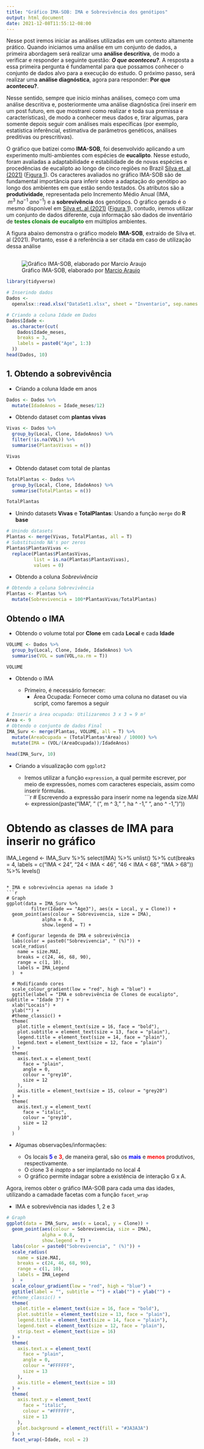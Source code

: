 ```yaml
---
title: "Gráfico IMA-SOB: IMA e Sobrevivência dos genótipos"
output: html_document
date: 2021-12-08T11:55:12-08:00
---
```


Nesse post iremos iniciar as análises utilizadas em um contexto altamente prático. Quando iniciamos uma análise em um conjunto de dados, a primeira abordagem será realizar uma **análise descritiva**, de modo a verificar e responder a seguinte questão: ***O que aconteceu?***. A resposta a essa primeira pergunta é fundamental para que possamos conhecer o conjunto de dados alvo para a execução do estudo. O próximo passo, será realizar uma **análise diagnóstica**, agora para responder: **Por que aconteceu?**.

Nesse sentido, sempre que inicio minhas análises, começo com uma análise descritiva e, posteriormente uma análise diagnóstica (irei inserir em um post futuro, em que mostrarei como realizar e toda sua premissa e características), de modo a conhecer meus dados e, tirar algumas, para somente depois seguir com análises mais específicas (por exemplo, estatística inferêncial, estimativa de parâmetros genéticos, análises preditivas ou prescritivas).

O gráfico que batizei como **IMA-SOB**, foi desenvolvido aplicando a um experimento multi-ambientes com espécies de **eucalipto**. Nesse estudo, foram avaliadas a adaptabilidade e estabilidade de de novas espécies e procedências de eucalipto ao longo de cinco regiões no Brazil [Silva et. al (2021)](https://link.springer.com/article/10.1007%2Fs11056-021-09886-7) ([Figura 1](#Fig.1)). Os caracteres avaliados no gráfico IMA-SOB são de fundamental importância para inferir sobre a adaptação do genótipo ao longo dos ambientes em que estão sendo testados. Os atributos são a **produtividade**, representada pelo Incremento Médio Anual (IMA, $\ m^3\ ha^{-1}\ ano^{-1}$) e a **sobrevivência** dos genótipos. O gráfico gerado é o mesmo disponível em [Silva et. al (2021)](https://link.springer.com/article/10.1007%2Fs11056-021-09886-7) ([Figura 1](#Fig.1)), contudo, iremos utilizar um conjunto de dados diferente, cuja informação são dados de inventário de [**testes clonais de eucalipto**]{style="color: green"} em múltiplos ambientes.\

A figura abaixo demonstra o gráfico modelo **IMA-SOB**, extraído de Silva et. al (2021). Portanto, esse é a referência a ser citada em caso de utilização dessa análise\

## {#Fig.1}  

![Gráfico IMA-SOB, elaborado por [Marcio Araujo](http://lattes.cnpq.br/0015960014138408)](/english/post/IMA_SOB_v1_files/Fig1.b.tiff)


```r
library(tidyverse)
```


```r
# Inserindo dados
Dados <-
  openxlsx::read.xlsx("DataSet1.xlsx", sheet = "Inventario", sep.names = "_")

# Criando a coluna Idade em Dados
Dados$Idade <-
  as.character(cut(
    Dados$Idade_meses,
    breaks = 3,
    labels = paste0("Age", 1:3)
  ))
head(Dados, 10)
```

## 1. Obtendo a sobrevivência

* Criando a coluna Idade em anos
```r
Dados <- Dados %>%
  mutate(IdadeAnos = Idade_meses/12)
```

* Obtendo dataset com **plantas vivas**\
```r
Vivas <- Dados %>%
  group_by(Local, Clone, IdadeAnos) %>%
  filter(!is.na(VOL)) %>%
  summarise(PlantasVivas = n())

Vivas
```

* Obtendo dataset com total de plantas
```r
TotalPlantas <- Dados %>%
  group_by(Local, Clone, IdadeAnos) %>%
  summarise(TotalPlantas = n())

TotalPlantas

```

* Unindo datasets **Vivas** e **TotalPlantas**: Usando a função `merge` do **R base**\
```r
# Unindo datasets
Plantas <- merge(Vivas, TotalPlantas, all = T)
# Substituindo NA's por zeros
Plantas$PlantasVivas <-
  replace(Plantas$PlantasVivas,
          list = is.na(Plantas$PlantasVivas),
          values = 0)
```

* Obtendo a coluna *Sobrevivência*  
```r
# Obtendo a coluna Sobrevivência
Plantas <- Plantas %>%
  mutate(Sobrevivencia = 100*PlantasVivas/TotalPlantas)
```

## Obtendo o IMA

* Obtendo o volume total por **Clone** em cada **Local** e cada **Idade**\

```r
VOLUME <- Dados %>%
  group_by(Local, Clone, Idade, IdadeAnos) %>%
  summarise(VOL = sum(VOL,na.rm = T))

VOLUME
```

* Obtendo o IMA

  *  Primeiro, é necessário fornecer:
      *  Área Ocupada: Fornecer como uma coluna no dataset ou via script, como faremos a seguir
      
```r
# Inserir a área ocupada: Utilizaremos 3 x 3 = 9 m²
Area <- 9
# Obtendo o conjunto de dados Final
IMA_Surv <- merge(Plantas, VOLUME, all = T) %>%
  mutate(AreaOcupada = (TotalPlantas*Area) / 10000) %>%
  mutate(IMA = (VOL/(AreaOcupada))/IdadeAnos)

head(IMA_Surv, 10)

```

* Criando a visualização com `ggplot2`

  *  Iremos utilizar a função `expression`, a qual permite escrever, por meio de expressões, nomes com caracteres especiais, assim como inserir fórmulas.\
```r
# Escrevendo a expressão para inserir nome na legenda
size.MAI <-
  expression(paste("IMA", " (", m ^ 3, " ", ha ^ -1, " ", ano ^ -1, ")"))

# Obtendo as classes de IMA para inserir no gráfico
IMA_Legend <- IMA_Surv %>%
  select(IMA) %>%
  unlist() %>%
  cut(breaks = 4,
      labels = c("IMA < 24", "24 < IMA < 46", "46 < IMA < 68", "IMA > 68")) %>%
  levels()
```

* IMA e sobrevivência apenas na idade 3
```r
# Graph
ggplot(data = IMA_Surv %>%
         filter(Idade == "Age3"), aes(x = Local, y = Clone)) +
  geom_point(aes(colour = Sobrevivencia, size = IMA),
             alpha = 0.8,
             show.legend = T) +
  
  # Configurar legenda de IMA e sobrevivência
  labs(color = paste0("Sobrevivencia", " (%)")) +
  scale_radius(
    name = size.MAI,
    breaks = c(24, 46, 68, 90),
    range = c(1, 10),
    labels = IMA_Legend
  )  +
  
  # Modificando cores
  scale_colour_gradient(low = "red", high = "blue") +
  ggtitle(label = "IMA e sobrevivência de Clones de eucalipto", subtitle = "Idade 3") + 
  xlab("Locais") + 
  ylab("") +
  #theme_classic() +
  theme(
    plot.title = element_text(size = 16, face = "bold"),
    plot.subtitle = element_text(size = 13, face = "plain"),
    legend.title = element_text(size = 14, face = "plain"),
    legend.text = element_text(size = 12, face = "plain")
  ) +
  theme(
    axis.text.x = element_text(
      face = "plain",
      angle = 0,
      colour = "grey10",
      size = 12
    ),
    axis.title = element_text(size = 15, colour = "grey20")
  ) +
  theme(
    axis.text.y = element_text(
      face = "italic",
      colour = "grey10",
      size = 12
    )
  )
```

* Algumas observações/informações:

  * Os locais [**5**]{style="color: blue"} e [**3**]{style="color: red"}, de maneira geral, são os [**mais**]{style="color: blue"} e [**menos**]{style="color: red"} produtivos, respectivamente.
  * O clone 3 é *inapto* a ser implantado no local 4
  * O gráfico permite indagar sobre a existência de interação G x A.

Agora, iremos obter o gráfico IMA-SOB para cada uma das idades, utilizando a camadade facetas com a função `facet_wrap`  

* IMA e sobrevivência nas idades 1, 2 e 3
```r
# Graph
ggplot(data = IMA_Surv, aes(x = Local, y = Clone)) +
  geom_point(aes(colour = Sobrevivencia, size = IMA),
             alpha = 0.8,
             show.legend = T) +
  labs(color = paste0("Sobrevivencia", " (%)")) +
  scale_radius(
    name = size.MAI,
    breaks = c(24, 46, 68, 90),
    range = c(1, 10),
    labels = IMA_Legend
  )  +
  scale_colour_gradient(low = "red", high = "blue") +
  ggtitle(label = "", subtitle = "") + xlab("") + ylab("") +
  #theme_classic() +
  theme(
    plot.title = element_text(size = 16, face = "bold"),
    plot.subtitle = element_text(size = 13, face = "plain"),
    legend.title = element_text(size = 14, face = "plain"),
    legend.text = element_text(size = 12, face = "plain"),
    strip.text = element_text(size = 16)
  ) +
  theme(
    axis.text.x = element_text(
      face = "plain",
      angle = 0,
      colour = "#FFFFFF",
      size = 13
    ),
    axis.title = element_text(size = 18)
  ) +
  theme(
    axis.text.y = element_text(
      face = "italic",
      colour = "#FFFFFF",
      size = 13
    ),
    plot.background = element_rect(fill = "#3A3A3A")
  ) + 
  facet_wrap(~Idade, ncol = 2)
```


